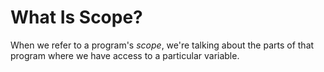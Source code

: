 <Tag tag="Programming"/>

# What Is Scope?

<TimeStamp updated="February 27, 2022, 9:20  PM ET"/>

When we refer to a program's _scope_, we're talking 
about the parts of that program where we have access
to a particular variable.